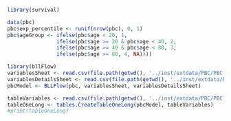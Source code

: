 ```r
library(survival)
```

```r
data(pbc)
pbc$exp_percentile <- runif(nrow(pbc), 0, 1)
pbc$ageGroup <- ifelse(pbc$age < 20, 1,
                ifelse(pbc$age >= 20 & pbc$age < 40, 2,
                ifelse(pbc$age >= 40 & pbc$age < 80, 3,
                ifelse(pbc$age >= 80, 4, NA))))
```

```r
library(bllFlow)
variablesSheet <- read.csv(file.path(getwd(), '../inst/extdata/PBC/PBC - variables.csv'))
variablesDetailsSheet <- read.csv(file.path(getwd(), '../inst/extdata/PBC/PBC - variable_details.csv'))
pbcModel <- BLLFlow(pbc, variablesSheet, variablesDetailsSheet)
```

```r
tableVariables <- read.csv(file.path(getwd(), '../inst/extdata/PBC/PBC-table-variables.csv'))
tableOneLong <- tables.CreateTableOneLong(pbcModel, tableVariables)
#print(tableOneLong)
```